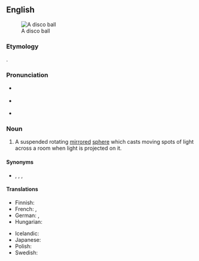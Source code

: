 ==English==
{{was wotd|2007|December|31}}
{{wikipedia}}
[[Image:Disco ball.jpg|thumb|A disco ball]]

===Etymology===
{{compound|en|disco|ball}}.

===Pronunciation===
* {{a|RP}} {{IPA|/ˈdɪskəʊ ˌbɔːl/|lang=en}}
* {{a|US}} {{IPA|/ˈdɪskoʊ ˌbɑːl/|/ˈdɪskoʊ ˌbɔːl/|lang=en}}
* {{audio|en-us-disco ball.ogg|Audio (US)|lang=en}}

===Noun===
{{en-noun}}

# A suspended rotating [[mirror]]ed [[sphere]] which casts moving spots of light across a room when light is projected on it.

====Synonyms====
* {{sense|a mirrored sphere}} {{l|en|glitter ball}}, {{l|en|glitterball}}, {{l|en|mirror ball}}, {{l|en|mirrorball}}

====Translations====
{{trans-top|mirrored sphere}}
* Finnish: {{t|fi|diskopallo}}
* French: {{t+|fr|boule à facettes|f}}, {{t|fr|boule disco|f}}
* German: {{t+|de|Spiegelkugel|f}}, {{t|de|Diskokugel|f}}
* Hungarian: {{t|hu|diszkógömb}}
{{trans-mid}}
* Icelandic: {{t|is|diskókúla|f}}
* Japanese: {{t|ja|ミラーボール|tr=mirā bōru|sc=Jpan}}
* Polish: {{t|pl|kula dyskotekowa|f}}
* Swedish: {{t|sv|diskokula|c}}
{{trans-bottom}}